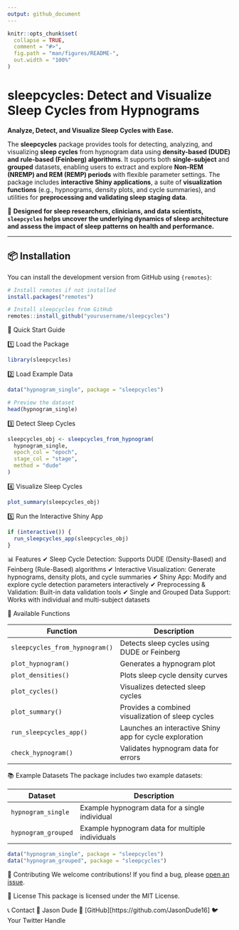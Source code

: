 ```yaml
---
output: github_document
---
```


<!-- README.md is generated from README.Rmd. Please edit that file -->

```r
knitr::opts_chunk$set(
  collapse = TRUE,
  comment = "#>",
  fig.path = "man/figures/README-",
  out.width = "100%"
)
```

# sleepcycles: Detect and Visualize Sleep Cycles from Hypnograms

<!-- badges: start -->

<!-- badges: end -->

**Analyze, Detect, and Visualize Sleep Cycles with Ease.**

The **sleepcycles** package provides tools for detecting, analyzing, and visualizing **sleep cycles** from hypnogram data using **density-based (DUDE) and rule-based (Feinberg) algorithms**. It supports both **single-subject** and **grouped** datasets, enabling users to extract and explore **Non-REM (NREMP) and REM (REMP) periods** with flexible parameter settings. The package includes **interactive Shiny applications**, a suite of **visualization functions** (e.g., hypnograms, density plots, and cycle summaries), and utilities for **preprocessing and validating sleep staging data**.

📌 **Designed for sleep researchers, clinicians, and data scientists, `sleepcycles` helps uncover the underlying dynamics of sleep architecture and assess the impact of sleep patterns on health and performance.**

------------------------------------------------------------------------

## **📦 Installation**

You can install the development version from GitHub using `{remotes}`:

``` r
# Install remotes if not installed
install.packages("remotes")

# Install sleepcycles from GitHub
remotes::install_github("yourusername/sleepcycles")
```

🚀 Quick Start Guide

1️⃣ Load the Package

```r
library(sleepcycles)
```

2️⃣ Load Example Data

```r
data("hypnogram_single", package = "sleepcycles")

# Preview the dataset
head(hypnogram_single)
```

3️⃣ Detect Sleep Cycles

```r
sleepcycles_obj <- sleepcycles_from_hypnogram(
  hypnogram_single, 
  epoch_col = "epoch", 
  stage_col = "stage", 
  method = "dude"
)
```

4️⃣ Visualize Sleep Cycles

```r
plot_summary(sleepcycles_obj)
```

5️⃣ Run the Interactive Shiny App

```r
if (interactive()) {
  run_sleepcycles_app(sleepcycles_obj)
}
```

📊 Features
✔ Sleep Cycle Detection: Supports DUDE (Density-Based) and Feinberg (Rule-Based) algorithms
✔ Interactive Visualization: Generate hypnograms, density plots, and cycle summaries
✔ Shiny App: Modify and explore cycle detection parameters interactively
✔ Preprocessing & Validation: Built-in data validation tools
✔ Single and Grouped Data Support: Works with individual and multi-subject datasets

📖 Available Functions

| **Function**                      | **Description**                                         |
|------------------------------------|---------------------------------------------------------|
| `sleepcycles_from_hypnogram()`     | Detects sleep cycles using DUDE or Feinberg            |
| `plot_hypnogram()`                 | Generates a hypnogram plot                             |
| `plot_densities()`                 | Plots sleep cycle density curves                      |
| `plot_cycles()`                    | Visualizes detected sleep cycles                      |
| `plot_summary()`                   | Provides a combined visualization of sleep cycles     |
| `run_sleepcycles_app()`            | Launches an interactive Shiny app for cycle exploration |
| `check_hypnogram()`                | Validates hypnogram data for errors                   |

📚 Example Datasets
The package includes two example datasets:

| **Dataset**           | **Description**                                    |
|----------------------|----------------------------------------------------|
| `hypnogram_single`  | Example hypnogram data for a single individual     |
| `hypnogram_grouped` | Example hypnogram data for multiple individuals    |

```r
data("hypnogram_single", package = "sleepcycles")
data("hypnogram_grouped", package = "sleepcycles")
```

📌 Contributing
We welcome contributions! If you find a bug, please [open an issue](https://github.com/JasonDude16/sleepcycles/issues).

📜 License
This package is licensed under the MIT License.

📞 Contact
📧 Jason Dude
🔗 [GitHub][https://github.com/JasonDude16]
🐦 Your Twitter Handle

















